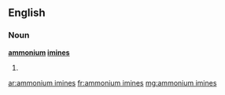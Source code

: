 ==English==

===Noun===
'''[[ammonium]] [[imines]]'''

# {{plural of|ammonium imine}}

[[ar:ammonium imines]]
[[fr:ammonium imines]]
[[mg:ammonium imines]]